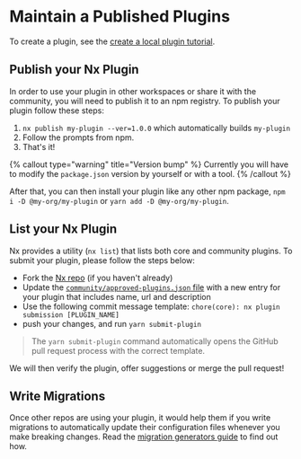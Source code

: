 # Maintain a Published Plugins

To create a plugin, see the [create a local plugin tutorial](/plugins/tutorials/create-plugin).

## Publish your Nx Plugin

In order to use your plugin in other workspaces or share it with the community, you will need to publish it to an npm registry. To publish your plugin follow these steps:

1. `nx publish my-plugin --ver=1.0.0` which automatically builds `my-plugin`
2. Follow the prompts from npm.
3. That's it!

{% callout type="warning" title="Version bump" %}
Currently you will have to modify the `package.json` version by yourself or with a tool.
{% /callout %}

After that, you can then install your plugin like any other npm package,
`npm i -D @my-org/my-plugin` or `yarn add -D @my-org/my-plugin`.

## List your Nx Plugin

Nx provides a utility (`nx list`) that lists both core and community plugins. To submit your plugin, please follow the steps below:

- Fork the [Nx repo](https://github.com/nrwl/nx/fork) (if you haven't already)
- Update the [`community/approved-plugins.json` file](https://github.com/nrwl/nx/blob/master/community/approved-plugins.json) with a new entry for your plugin that includes name, url and description
- Use the following commit message template: `chore(core): nx plugin submission [PLUGIN_NAME]`
- push your changes, and run `yarn submit-plugin`

> The `yarn submit-plugin` command automatically opens the GitHub pull request process with the correct template.

We will then verify the plugin, offer suggestions or merge the pull request!

## Write Migrations

Once other repos are using your plugin, it would help them if you write migrations to automatically update their configuration files whenever you make breaking changes. Read the [migration generators guide](/plugins/recipes/migration-generators) to find out how.
